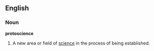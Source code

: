 == English ==
=== Noun ===
'''protoscience'''
#A new area or field of [[science]] in the process of being established.